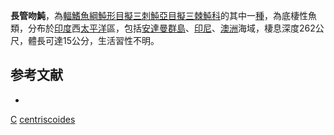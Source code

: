 {{Speciesbox
| taxon = Halimochirurgus centriscoides
| binomial_authority = [[Alcock|Alcock]], 1899
| status = NE
| status_system = IUCN3.1
| synonyms = *''Halimochirugus centriscoides'', <small>Alcock, 1899</small>
}}

'''長管吻魨'''，為[[輻鰭魚綱|輻鰭魚綱]][[魨形目|魨形目]][[擬三刺魨亞目|擬三刺魨亞目]][[擬三棘魨科|擬三棘魨科]]的其中一[[種|種]]，為底棲性魚類，分布於[[印度|印度]]西[[太平洋|太平洋]]區，包括[[安達曼群島|安達曼群島]]、[[印尼|印尼]]、[[澳洲|澳洲]]海域，棲息深度262公尺，體長可達15公分，生活習性不明。

==参考文献==
*{{FishBase_species|genus=Halimochirurgus|species=centriscoides|year=2014|month=2}}

{{魚類小作品}}
{{Taxonbar}}
[[Category:1899年描述的鱼类|C]]
[[Category:管吻魨屬|centriscoides]]